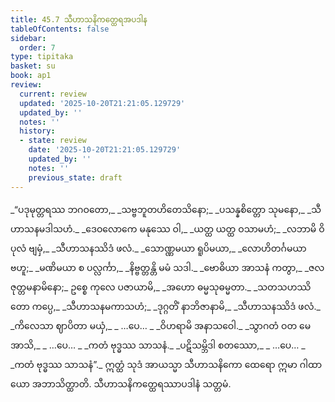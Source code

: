 ```yaml
---
title: 45.7 သီဟာသနိကတ္ထေရအပဒါန
tableOfContents: false
sidebar:
  order: 7
type: tipitaka
basket: su
book: ap1
review:
  current: review
  updated: '2025-10-20T21:21:05.129729'
  updated_by: ''
  notes: ''
  history:
  - state: review
    date: '2025-10-20T21:21:05.129729'
    updated_by: ''
    notes: ''
    previous_state: draft
---
```



<DynamicBreadcrumb />


<ReviewStatus review={frontmatter.review} showDetails={true} />

<HypothesisAnnotation frontmatter={frontmatter} />

<Division number="42" book="ap1" e="ch" v="20" p="432">

<Paragraph number="5828" type="verses" book="ap1">
_“ပဒုမုတ္တရဿ ဘဂဝတော,_  
_သဗ္ဗဘူတဟိတေသိနော;_  
_ပသန္နစိတ္တော သုမနော,_  
_သီဟာသနမဒါသဟံ._  

</Paragraph>

</Division>
<Division number="43" book="ap1" e="ch" v="20" p="432">

<Paragraph number="5829" type="verses" book="ap1">
_ဒေဝလောကေ မနုဿေ ဝါ,_  
_ယတ္ထ ယတ္ထ ဝသာမဟံ;_  
_လဘာမိ ဝိပုလံ ဗျမှံ,_  
_သီဟာသနဿိဒံ ဖလံ._  

</Paragraph>

</Division>
<Division number="44" book="ap1" e="ch" v="20" p="432">

<Paragraph number="5830" type="verses" book="ap1">
_သောဏ္ဏမယာ ရူပိမယာ,_  
_လောဟိတင်္ဂမယာ ဗဟူ;_  
_မဏိမယာ စ ပလ္လင်္ကာ,_  
_နိဗ္ဗတ္တန္တိ မမံ သဒါ._  

</Paragraph>

</Division>
<Division number="45" book="ap1" e="ch" v="20" p="432">

<Paragraph number="5831" type="verses" book="ap1">
_ဗောဓိယာ အာသနံ ကတွာ,_  
_ဇလဇုတ္တမနာမိနော;_  
ဥစ္စေ ကုလေ ပဇာယာမိ,_  
_အဟော ဓမ္မသုဓမ္မတာ._  

</Paragraph>

</Division>
<Division number="46" book="ap1" e="ch" v="20" p="433">

<Paragraph number="5832" type="verses" book="ap1">
_သတသဟဿိတော ကပ္ပေ,_  
_သီဟာသနမကာသဟံ;_  
_ဒုဂ္ဂတိံ နာဘိဇာနာမိ,_  
_သီဟာသနဿိဒံ ဖလံ._  

</Paragraph>

</Division>
<Division number="47" book="ap1" e="ch" v="20" p="433">

<Paragraph number="5833" type="verses" book="ap1">
_ကိလေသာ ဈာပိတာ မယှံ,_  
_ …ပေ… _  
_ဝိဟရာမိ အနာသဝေါ._  

</Paragraph>

</Division>
<Division number="48" book="ap1" e="ch" v="20" p="433">

<Paragraph number="5834" type="verses" book="ap1">
_သွာဂတံ ဝတ မေ အာသိ,_  
_ …ပေ… _  
_ကတံ ဗုဒ္ဓဿ သာသနံ._  

</Paragraph>

</Division>
<Division number="49" book="ap1" e="ch" v="20" p="433">

<Paragraph number="5835" type="verses" book="ap1">
_ပဋိသမ္ဘိဒါ စတဿော,_  
_ …ပေ… _  
_ကတံ ဗုဒ္ဓဿ သာသနံ”._  

</Paragraph>

<Paragraph number="5836" book="ap1">
ဣတ္ထံ သုဒံ အာယသ္မာ သီဟာသနိကော ထေရော ဣမာ ဂါထာယော အဘာသိတ္ထာတိ.

</Paragraph>
</Division>

<Paragraph number="5837" type="center" book="ap1">
သီဟာသနိကတ္ထေရဿာပဒါနံ သတ္တမံ.
</Paragraph>